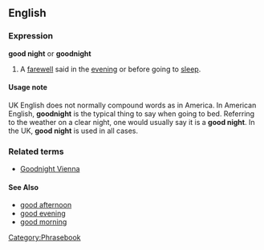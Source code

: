 ==English==

===Expression===
'''good night''' or '''goodnight'''
#A [[farewell]] said in the [[evening]] or before going to [[sleep]].

====Usage note====
UK English does not normally compound words as in America.  In American English, '''goodnight''' is the typical thing to say when going to bed.  Referring to the weather on a clear night, one would usually say it is a '''good night'''.  In the UK, '''good night''' is used in all cases.  <!-- Is this really true? -->

===Related terms===
*[[Goodnight Vienna]]

====See Also====
*[[good afternoon]]
*[[good evening]]
*[[good morning]]

[[Category:Phrasebook]]